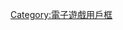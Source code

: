 {{Userbox
  |border-c = #000000
  |border-s = 1
  |id-c     = #3399ff
  |id-s     = 
  |id-fc    = #6633ff
  |info-s   = 9
  |info-fc  = #222222
  |id       = [[劍狐傳奇]]
  |info     = 這個用戶喜歡玩'''[[劍狐傳奇]]'''遊戲。
}}<includeonly>[[Category:喜歡玩劍狐傳奇的維基人|{{PAGENAME}}]]</includeonly><noinclude>

{{DEFAULTSORT:Jianhu Chuanqi}}
[[Category:喜歡玩劍狐傳奇的維基人| ]]
[[Category:電子遊戲用戶框]]
</noinclude>